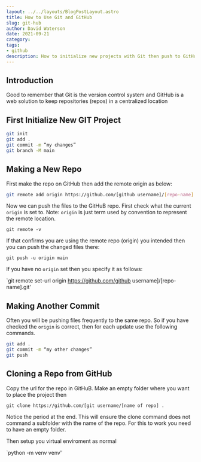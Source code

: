 ```yaml
---
layout: ../../layouts/BlogPostLayout.astro
title: How to Use Git and GitHub
slug: git-hub
author: David Waterson
date: 2021-09-21
category:
tags:
- github
description: How to initialize new projects with Git then push to GitHub repo.  
---
```

## Introduction

Good to remember that Git is the version control system and GitHub is a web solution to keep repositories (repos) in a centralized location


## First Initialize New GIT Project 

```bash
git init
git add .
git commit -m “my changes”
git branch -M main
```

## Making a New Repo 

First make the repo on GitHub then add the remote origin as below:

```bash
git remote add origin https://github.com/[github username]/[repo-name].git
```
Now we can push the files to the GitHuB repo. First check what the current `origin` is set to. Note: `origin` is just term used by convention to represent the remote location. 

`git remote -v`

If that confirms you are using the remote repo (origin) you intended then you can push the changed files there:

`git push -u origin main`

If you have no `origin` set then you specify it as follows:

`git remote set-url origin https://github.com/github username]/[repo-name].git'


## Making Another Commit

Often you will be pushing files frequently to the same repo. So if you have checked the `origin` is correct, then for each update use the following commands.

```bash
git add .
git commit -m “my other changes”
git push
```

## Cloning a Repo from GitHub

Copy the url for the repo in GitHuB. Make an empty folder where you want to place the project then 

`git clone https://github.com/[git username/[name of repo] .`

Notice the period at the end. This will ensure the clone command does not command a subfolder with the name of the repo. For this to work you need to have an empty folder.

Then setup you virtual enviroment as normal

`python -m venv venv'




